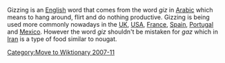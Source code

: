 [[Category:Move to Wiktionary 2007-11]]
Gizzing is an [[English language|English]] word that comes from the word ''giz'' in [[Arabic]] which means to hang around, flirt and do nothing productive. Gizzing is being used more commonly nowadays in the [[UK]], [[USA]], [[France]], [[Spain]], [[Portugal]] and [[Mexico]]. However the word ''giz'' shouldn't be mistaken for ''gaz'' which in [[Iran]] is a type of food similar to nougat. 

{{unreferenced|date=November 2007}}
{{uncategorized|date=November 2007}}